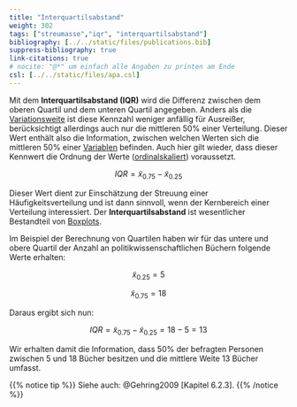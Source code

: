 ```yaml
---
title: "Interquartilsabstand"
weight: 302
tags: ["streumasse","iqr", "interquartilsabstand"]
bibliography: [../../static/files/publications.bib]
suppress-bibliography: true
link-citations: true
# nocite: "@*" um einfach alle Angaben zu printen am Ende
csl: [../../static/files/apa.csl]
---
```


Mit dem **Interquartilsabstand (IQR)** wird die Differenz zwischen dem oberen Quartil und dem unteren Quartil angegeben. Anders als die [Variationsweite](../../glossar/spannweite/index.html) ist diese Kennzahl weniger anfällig für Ausreißer, berücksichtigt allerdings auch nur die mittleren $50\%$ einer Verteilung. Dieser Wert enthält also die Information, zwischen welchen Werten sich die mittleren $50\%$ einer [Variablen](../../glossar/variable/index.html) befinden. Auch hier gilt wieder, dass dieser Kennwert die Ordnung der Werte ([ordinalskaliert](../../glossar/ordinalskala/index.html)) voraussetzt.

$$IQR=\tilde{x}_{0.75} - \tilde{x}_{0.25}$$

Dieser Wert dient zur Einschätzung der Streuung einer Häufigkeitsverteilung und ist dann sinnvoll, wenn der Kernbereich einer Verteilung interessiert. Der **Interquartilsabstand** ist wesentlicher Bestandteil von [Boxplots](../../glossar/boxplot/index.html).

Im Beispiel der Berechnung von Quartilen haben wir für das untere und obere Quartil der Anzahl an politikwissenschaftlichen Büchern folgende Werte erhalten:

$$\tilde{x}_{0.25}=5$$

$$\tilde{x}_{0.75}=18$$

Daraus ergibt sich nun:

$$IQR=\tilde{x}_{0.75} - \tilde{x}_{0.25}=18-5=13$$

Wir erhalten damit die Information, dass $50\%$ der befragten Personen zwischen $5$ und $18$ Bücher besitzen und die mittlere Weite $13$ Bücher umfasst.

{{% notice tip %}}
Siehe auch: @Gehring2009 [Kapitel 6.2.3].
{{% /notice %}}